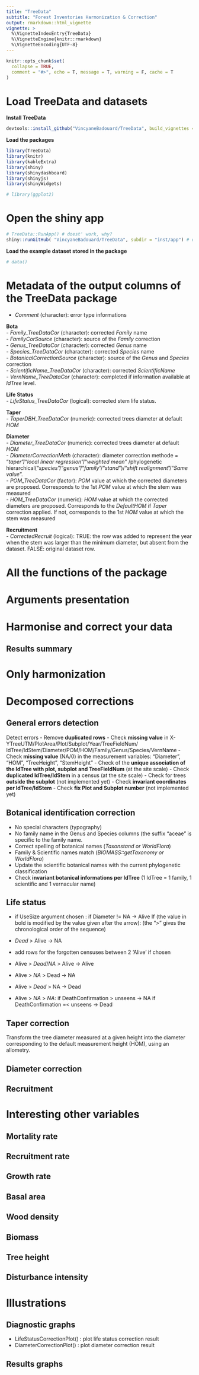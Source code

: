 ```yaml
---
title: "TreeData"
subtitle: "Forest Inventories Harmonization & Correction"
output: rmarkdown::html_vignette
vignette: >
  %\VignetteIndexEntry{TreeData}
  %\VignetteEngine{knitr::rmarkdown}
  %\VignetteEncoding{UTF-8}
---
```


```r
knitr::opts_chunk$set(
  collapse = TRUE,
  comment = "#>", echo = T, message = T, warning = F, cache = T
)
```

# Load TreeData and datasets
**Install TreeData**
```r
devtools::install_github("VincyaneBadouard/TreeData", build_vignettes = TRUE)
```
**Load the packages**
```r
library(TreeData)
library(knitr)
library(kableExtra)
library(shiny)
library(shinydashboard)
library(shinyjs)
library(shinyWidgets)

# library(ggplot2)
```

# Open the shiny app
```r
# TreeData::RunApp() # doest' work, why?
shiny::runGitHub( "VincyaneBadouard/TreeData", subdir = "inst/app") # data.tree, stringdist
```


**Load the example dataset stored in the package**
```r
# data()
```

# Metadata of the output columns of the TreeData package

- *Comment* (character): error type informations  

**Bota**  
- *Family_TreeDataCor* (character): corrected *Family* name  
- *FamilyCorSource* (character): source of the *Family* correction  
- *Genus_TreeDataCor* (character): corrected *Genus* name  
- *Species_TreeDataCor* (character): corrected *Species* name  
- *BotanicalCorrectionSource* (character): source of the *Genus* and *Species*
correction  
- *ScientificName_TreeDataCor* (character): corrected *ScientificName*  
- *VernName_TreeDataCor* (character): completed if information available at *IdTree*
level. 

**Life Status**  
- *LifeStatus_TreeDataCor* (logical): corrected stem life status.  

**Taper**  
- *TaperDBH_TreeDataCor* (numeric): corrected trees diameter at default *HOM*  

**Diameter**  
- *Diameter_TreeDataCor* (numeric): corrected trees diameter at default *HOM*  
- *DiameterCorrectionMeth* (character): diameter correction methode = "*taper*"/"*local linear regression*"/"*weighted mean*"
/phylogenetic hierarchical("*species*"/"*genus*"/"*family*"/"*stand*")/"*shift realignment*"/"*Same value*".  
- *POM_TreeDataCor* (factor): *POM* value at which the corrected diameters are proposed. Corresponds to the 1st *POM* value at which the stem was measured  
- *HOM_TreeDataCor* (numeric): *HOM* value at which the corrected diameters are proposed. Corresponds to the *DefaultHOM* if *Taper* correction applied. If not, corresponds to the 1st *HOM* value at which the stem was measured  

**Recruitment**  
- *CorrectedRecruit* (logical): TRUE: the row was added to represent the year when the stem was larger than the minimum diameter, but absent from the dataset. FALSE: original dataset row.  

# All the functions of the package
# Arguments presentation
# Harmonise and correct your data
## Results summary
# Only harmonization

# Decomposed corrections

## General errors detection
Detect errors
 - Remove **duplicated rows**
 - Check **missing value** in
X-YTreeUTM/PlotArea/Plot/Subplot/Year/TreeFieldNum/
IdTree/IdStem/Diameter/POM/HOM/Family/Genus/Species/VernName
 - Check **missing value** (NA/0) in the measurement variables: "Diameter",
"HOM", "TreeHeight", "StemHeight"
 - Check of the **unique association of the IdTree with plot, subplot**
**and TreeFieldNum** (at the site scale)
 - Check **duplicated IdTree/IdStem** in a census (at the site scale)
 - Check for trees **outside the subplot** (not implemented yet)
 - Check **invariant coordinates per IdTree/IdStem**
 - Check **fix Plot and Subplot number** (not implemented yet)

## Botanical identification correction

 - No special characters (typography)
 - No family name in the Genus and Species columns (the suffix "aceae" is
     specific to the family name.
 - Correct spelling of botanical names (*Taxonstand or WorldFlora*)
 - Family & Scientific names match (*BIOMASS::getTaxonomy or WorldFlora*)
 - Update the scientific botanical names with the current phylogenetic
     classification
 - Check **invariant botanical informations per IdTree** (1 IdTree = 1 family,
     1 scientific and 1 vernacular name)

## Life status
 - if UseSize argument chosen : if Diameter != NA -> Alive
 If (the value in bold is modified by the value given after the arrow):
 (the ">" gives the chronological order of the sequence)
 
 - *Dead* > Alive -> NA
 - add rows for the forgotten censuses between 2 'Alive' if chosen
 - Alive > *Dead*/*NA* > Alive -> Alive
 - Alive > *NA* > Dead -> NA
 - Alive > *Dead* > NA -> Dead

 - Alive > *NA* > *NA*:
   if DeathConfirmation > unseens -> NA
   if DeathConfirmation =< unseens -> Dead
   
## Taper correction
Transform the tree diameter measured at a given height into the diameter
corresponding to the default measurement height (HOM), using an allometry.


## Diameter correction


## Recruitment

# Interesting other variables
## Mortality rate
## Recruitment rate
## Growth rate
## Basal area
## Wood density
## Biomass
## Tree height
## Disturbance intensity
# Illustrations
## Diagnostic graphs

 - LifeStatusCorrectionPlot() : plot life status correction result
 - DiameterCorrectionPlot() : plot diameter correction result

## Results graphs

